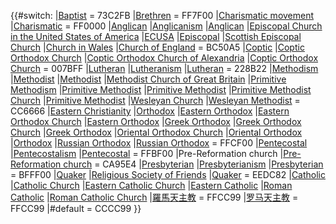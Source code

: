 <includeonly>{{#switch:{{{denom|}}}
<!--BAPTIST CHURCHES-->
|[[Baptist]] = 73C2FB
<!--BRETHREN CHURCHES-->
|[[Brethren]] = FF7F00
<!--CHARISMATIC MOVEMENT-->
|[[Charismatic movement]]
|[[Charismatic movement|Charismatic]] = FF0000
<!--CHURCH OF ENGLAND (ANGLICANISM)-->
|[[Anglican]]
|[[Anglicanism]]
|[[Anglicanism|Anglican]]
|[[Episcopal Church in the United States of America]]
|[[Episcopal Church in the United States of America|ECUSA]]
|[[Episcopal Church in the United States of America|Episcopal]]
|[[Scottish Episcopal Church]]
|[[Church in Wales]]
|[[Church of England]] = BC50A5
<!--COPTIC ORTHODOX CHURCH-->
|[[Coptic]]
|[[Coptic Orthodox Church]]
|[[Coptic Orthodox Church of Alexandria]]
|[[Coptic Orthodox Church of Alexandria|Coptic Orthodox Church]] = 007BFF
<!--LUTHERANISM-->
|[[Lutheran]]
|[[Lutheranism]]
|[[Lutheranism|Lutheran]] = 228B22
<!--METHODISM-->
|[[Methodism]]
|[[Methodism|Methodist]]
|[[Methodist]]
|[[Methodist Church of Great Britain]]
|[[Primitive Methodism]]
|[[Primitive Methodist]]
|[[Primitive Methodism|Primitive Methodist]]
|[[Primitive Methodist Church]]
|[[Primitive Methodist Church|Primitive Methodist]]
|[[Wesleyan Church]]
|[[Wesleyan Church|Wesleyan Methodist]] = CC6666
<!--ORTHODOX CHURCH-->
|[[Eastern Christianity]]
|[[Eastern Christianity|Orthodox]]
|[[Eastern Orthodox]]
|[[Eastern Orthodox Church]]
|[[Eastern Orthodox Church|Eastern Orthodox]]
|[[Greek Orthodox]]
|[[Greek Orthodox Church]]
|[[Greek Orthodox Church|Greek Orthodox]]
|[[Oriental Orthodox Church]]
|[[Oriental Orthodox Church|Oriental Orthodox]]
|[[Orthodox]]
|[[Russian Orthodox]]
|[[Russian Orthodox Church|Russian Orthodox]] = FFCF00
<!--PENTECOSTALISM-->
|[[Pentecostal]]
|[[Pentecostalism]]
|[[Pentecostalism|Pentecostal]] = FFBF00
<!--PRE-REFORMATION CHURCH-->
|Pre-Reformation church
|[[Protestant Reformation|Pre-Reformation church]] = CA95E4
<!--PRESBYTERIANISM-->
|[[Presbyterian]]
|[[Presbyterianism]]
|[[Presbyterianism|Presbyterian]] = BFFF00
<!--RELIGIOUS SOCIETY OF FRIENDS (QUAKERS)-->
|[[Quaker]]
|[[Religious Society of Friends]]
|[[Religious Society of Friends|Quaker]] = EEDC82
<!--ROMAN CATHOLIC CHURCH-->
|[[Catholic]]
|[[Catholic Church]]
|[[Eastern Catholic Church]]
|[[Eastern Catholic Church|Eastern Catholic]]
|[[Roman Catholic]]
|[[Roman Catholic Church]]
|[[羅馬天主教]] = FFCC99
|[[罗马天主教]] = FFCC99
|#default = CCCC99
}}</includeonly><noinclude>{{Documentation}}</noinclude>